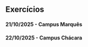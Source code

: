 ## Exercícios

#### 21/10/2025 - Campus Marquês {.unnumbered}
#### 22/10/2025 - Campus Chácara {.unnumbered}


